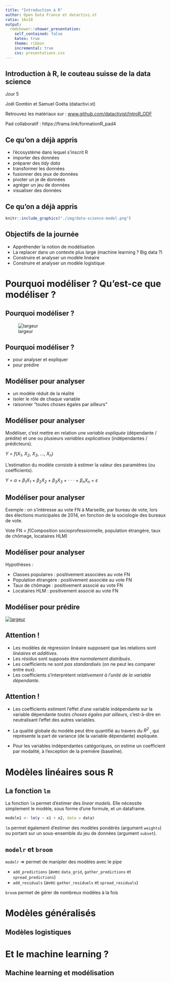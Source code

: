 ```yaml
---
title: "Introduction à R"
author: Open Data France et datactivi.st
ratio: 16x10
output:
  rmdshower::shower_presentation:
    self_contained: false 
    katex: true
    theme: ribbon
    incremental: true
    css: presentations.css
---
```


## Introduction à R, le couteau suisse de la data science 


<p></p>
<p></p>
Jour 5
<p></p><p></p><p>
Joël Gombin et Samuel Goëta (datactivi.st)
</p>
<p>
Retrouvez les matériaux sur : [www.github.com/datactivist/IntroR_ODF](www.github.com/datactivist/IntroR_ODF)
</p>

<p>
Pad collaboratif : https://frama.link/formationR_pad4
</p>

## Ce qu'on a déjà appris 

- l'écosystème dans lequel s'inscrit R
- importer des données
- préparer des *tidy data*
- transformer les données
- fusionner des jeux de données
- pivoter un je de données
- agréger un jeu de données
- visualiser des données

## Ce qu'on a déjà appris 

```r
knitr::include_graphics("./img/data-science-model.png")
```

## Objectifs de la journée

- Appréhender la notion de modélisation
- La replacer dans un contexte plus large (machine learning ? Big data ?)
- Construire et analyser un modèle linéaire
- Construire et analyser un modèle logistique

# Pourquoi modéliser ? Qu'est-ce que modéliser ?

## Pourquoi modéliser ?

![largeur](./img/Hibbs.jpg)

## Pourquoi modéliser ?

- pour analyser et expliquer
- pour prédire

## Modéliser pour analyser

- un modèle réduit de la réalité
- isoler le rôle de chaque variable
- raisonner "toutes choses égales par ailleurs"

## Modéliser pour analyser

Modéliser, c’est mettre en relation une *variable expliquée*
(dépendante / prédite) et une ou plusieurs *variables explicatives*
(indépendantes / prédicteurs).

*Y* = *f*(*X~1~*, *X~2~*, *X~3~*, ..., *X~n~*)

L’estimation du modèle consiste à estimer la valeur des paramètres
(ou coefficients).

*Y* = *α* + *β~1~X~1~* + *β~2~X~2~* + *β~3~X~3~* + · · · + *β~n~X~n~* + *ε*

## Modéliser pour analyser

Exemple : on s’intéresse au vote FN à Marseille, par bureau de vote,
lors des élections municipales de 2014, en fonction de la sociologie
des bureaux de vote.

Vote FN = *f*(Composition socioprofessionnelle, population étrangère, taux de chômage, locataires HLM)

## Modéliser pour analyser

Hypothèses :

- Classes populaires : positivement associées au vote FN
- Population étrangère : positivement associée au vote FN
- Taux de chômage : positivement associé au vote FN
- Locataires HLM : positivement associé au vote FN

## Modéliser pour prédire

[![largeur](./img/NateSilver.png)](http://projects.fivethirtyeight.com/2016-election-forecast/#plus)

## Attention !

- Les modèles de régression linéaire supposent que les relations
sont *linéaires* et *additives*.
- Les *résidus* sont supposés être *normalement distribués*.
- Les coefficients ne sont *pas standardisés* (on ne peut les
comparer entre eux).
- Les coefficients s’interprètent *relativement à l’unité de la variable dépendante*.

## Attention !

- Les coefficients estiment l’effet d’une variable indépendante
sur la variable dépendante *toutes choses égales par ailleurs*,
c’est-à-dire en neutralisant l’effet des autres variables.

- La qualité globale du modèle peut être quantifié au travers du
*R^2^* , qui représente la part de variance (de la variable
dépendante) expliquée.

- Pour les variables indépendantes catégoriques, on estime un
coefficient par modalité, à l’exception de la première
(baseline).

# Modèles linéaires sous R

## La fonction `lm` 

La fonction `lm` permet d’estimer des *linear models*.
Elle nécessite simplement le modèle, sous forme d’une formule, et
un dataframe.

```r

modele1 <- lm(y ~ x1 + x2, data = data)

```

`lm` permet également d’estimer des modèles pondérés (argument
`weights`) ou portant sur un sous-ensemble du jeu de données
(argument `subset`).

## `modelr` et `broom`

`modelr` => permet de manipler des modèles avec le pipe

- `add_predictions` (avec `data_grid`, `gather_predictions` et `spread_predictions`)
- `add_residuals` (avec `gather_residuels` et `spread_residuals`)

`broom` permet de gérer de nombreux modèles à la fois

# Modèles généralisés

## Modèles logistiques

# Et le machine learning ?

## Machine learning et modélisation

